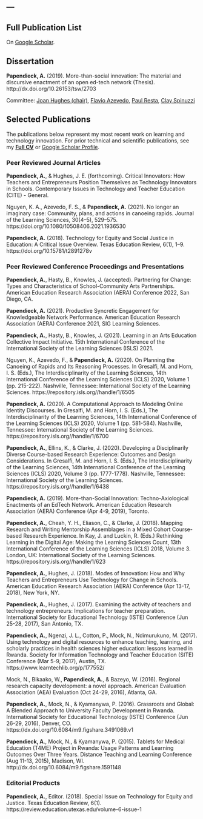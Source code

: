---
---

<link rel="stylesheet" href="styles.css" type="text/css">

## Full Publication List 

On [Google Scholar](https://scholar.google.com/citations?user=-TbbZWQAAAAJ&hl=en).

## Dissertation

**Papendieck, A.** (2019). More-than-social innovation: The material and discursive enactment of an open ed-tech network (Thesis). http://dx.doi.org/10.26153/tsw/2703


Committee: [Joan Hughes (chair)](https://education.utexas.edu/faculty/joan_hughes), [Flavio Azevedo](https://education.utexas.edu/faculty/flavio_azevedo), [Paul Resta](https://education.utexas.edu/faculty/paul_resta), [Clay Spinuzzi](https://liberalarts.utexas.edu/rhetoric/faculty/spinuzzi)

## Selected Publications

The publications below represent my most recent work on learning and technology innovation.  For prior technical and scientific publications, see my [**Full CV**](https://utexas.app.box.com/v/Papendieck-CV) or [Google Scholar Profile](https://scholar.google.com/citations?user=-TbbZWQAAAAJ&hl=en). 

### Peer Reviewed Journal Articles

**Papendieck, A.**, & Hughes, J. E. (forthcoming). Critical Innovators: How Teachers and Entrepreneurs Position Themselves as Technology Innovators in Schools. Contemporary Issues in Technology and Teacher Education (CITE) - General.

Nguyen, K. A., Azevedo, F. S., & **Papendieck, A.** (2021). No longer an imaginary case: Community, plans, and actions in canoeing rapids. Journal of the Learning Sciences, 30(4–5), 529–575. https://doi.org/10.1080/10508406.2021.1936530

**Papendieck, A.** (2018). Technology for Equity and Social Justice in Education: A Critical Issue Overview. Texas Education Review, 6(1), 1–9. https://doi.org/10.15781/t2891278v

### Peer Reviewed Conference Proceedings and Presentations

**Papendieck, A.**, Hasty, B., Knowles, J. (accepted). Partnering for Change: Types and Characteristics of School-Community Arts Partnerships. American Education Research Association (AERA) Conference 2022, San Diego, CA.

**Papendieck, A.** (2021). Productive Syncretic Engagement for Knowledgeable Network Performance. American Education Research Association (AERA) Conference 2021, SIG Learning Sciences. 

**Papendieck, A.**, Hasty, B., Knowles, J. (2021). Learning in an Arts Education Collective Impact Initiative. 15th International Conference of the International Society of the Learning Sciences (ISLS) 2021.

Nguyen, K., Azevedo, F., & **Papendieck, A.** (2020). On Planning the Canoeing of Rapids and Its Reasoning Processes. In Gresalfi, M. and Horn, I. S. (Eds.), The Interdisciplinarity of the Learning Sciences, 14th International Conference of the Learning Sciences (ICLS) 2020, Volume 1 (pp. 215-222). Nashville, Tennessee: International Society of the Learning Sciences. https://repository.isls.org//handle/1/6505

**Papendieck, A.** (2020). A Computational Approach to Modeling Online Identity Discourses. In Gresalfi, M. and Horn, I. S. (Eds.), The Interdisciplinarity of the Learning Sciences, 14th International Conference of the Learning Sciences (ICLS) 2020, Volume 1 (pp. 581-584). Nashville, Tennessee: International Society of the Learning Sciences. https://repository.isls.org//handle/1/6700

**Papendieck, A.**, Ellins, K., & Clarke, J. (2020). Developing a Disciplinarily Diverse Course-based Research Experience: Outcomes and Design Considerations. In Gresalfi, M. and Horn, I. S. (Eds.), The Interdisciplinarity of the Learning Sciences, 14th International Conference of the Learning Sciences (ICLS) 2020, Volume 3 (pp. 1777-1778). Nashville, Tennessee: International Society of the Learning Sciences. https://repository.isls.org//handle/1/6438

**Papendieck, A.** (2019). More-than-Social Innovation: Techno-Axiological Enactments of an EdTech Network. American Education Research Association (AERA) Conference (Apr 4-9, 2019), Toronto.

**Papendieck, A.**, Cheah, Y. H., Eliason, C., & Clarke, J. (2018). Mapping Research and Writing Mentorship Assemblages in a Mixed Cohort Course-based Research Experience. In Kay, J. and Luckin, R. (Eds.) Rethinking Learning in the Digital Age: Making the Learning Sciences Count, 13th International Conference of the Learning Sciences (ICLS) 2018, Volume 3. London, UK: International Society of the Learning Sciences. https://repository.isls.org//handle/1/623

**Papendieck, A.**, Hughes, J. (2018). Modes of Innovation: How and Why Teachers and Entrepreneurs Use Technology for Change in Schools. American Education Research Association (AERA) Conference (Apr 13-17, 2018), New York, NY.

**Papendieck, A.**, Hughes, J. (2017). Examining the activity of teachers and technology entrepreneurs: Implications for teacher preparation. International Society for Educational Technology (ISTE) Conference (Jun 25-28, 2017), San Antonio, TX.

**Papendieck, A.**, Ngenzi, J. L., Cotton, P., Mock, N., Ndimurukuno, M. (2017). Using technology and digital resources to enhance teaching, learning, and scholarly practices in health sciences higher education: lessons learned in Rwanda. Society for Information Technology and Teacher Education (SITE) Conference (Mar 5-9, 2017), Austin, TX. https://www.learntechlib.org/p/177552/

Mock, N., Bikaako, W., **Papendieck, A.**, & Bazeyo, W. (2016). Regional research capacity development: a novel approach. American Evaluation Association (AEA) Evaluation (Oct 24-29, 2016), Atlanta, GA.

**Papendieck, A.**, Mock, N., & Kyamanywa, P. (2016). Grassroots and Global: A Blended Approach to University Faculty Development in Rwanda. International Society for Educational Technology (ISTE) Conference (Jun 26-29, 2016), Denver, CO. https://dx.doi.org/10.6084/m9.figshare.3491069.v1

**Papendieck, A**., Mock, N., & Kyamanywa, P. (2015). Tablets for Medical Education (T4ME) Project in Rwanda: Usage Patterns and Learning Outcomes Over Three Years. Distance Teaching and Learning Conference (Aug 11-13, 2015), Madison, WI. http://dx.doi.org/10.6084/m9.figshare.1591148

### Editorial Products

**Papendieck, A.**, Editor. (2018). Special Issue on Technology for Equity and Justice. Texas Education Review, 6(1).  https://review.education.utexas.edu/volume-6-issue-1